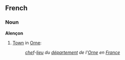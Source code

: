 ==French==
===Noun===
'''Alençon'''

#[[Town]] in [[Orne]]:
#:''[[chef]]-[[lieu]] du [[département]] de l'[[Orne]] en [[France]]''